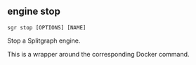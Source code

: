 
## engine stop

```sgr stop [OPTIONS] [NAME]```

Stop a Splitgraph engine.

This is a wrapper around the corresponding Docker command.
